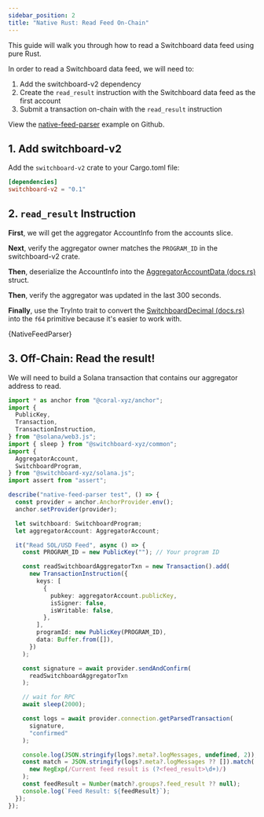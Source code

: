 ```yaml
---
sidebar_position: 2
title: "Native Rust: Read Feed On-Chain"
---
```




This guide will walk you through how to read a Switchboard data feed using pure
Rust.

In order to read a Switchboard data feed, we will need to:

1. Add the switchboard-v2 dependency
2. Create the `read_result` instruction with the Switchboard data feed as the
   first account
3. Submit a transaction on-chain with the `read_result` instruction

View the
[native-feed-parser](https://github.com/switchboard-xyz/sbv2-solana/tree/main/programs/native-feed-parser)
example on Github.

## 1. Add switchboard-v2

Add the `switchboard-v2` crate to your Cargo.toml file:

```toml
[dependencies]
switchboard-v2 = "0.1"
```

## 2. `read_result` Instruction

**First**, we will get the aggregator AccountInfo from the accounts slice.

**Next**, verify the aggregator owner matches the `PROGRAM_ID` in the
switchboard-v2 crate.

**Then**, deserialize the AccountInfo into the
[AggregatorAccountData (docs.rs)](https://docs.rs/switchboard-v2/0.1.22/switchboard_v2/aggregator/struct.AggregatorAccountData.html)
struct.

**Then**, verify the aggregator was updated in the last 300 seconds.

**Finally**, use the TryInto trait to convert the
[SwitchboardDecimal (docs.rs)](https://docs.rs/switchboard-v2/0.1.22/switchboard_v2/decimal/struct.SwitchboardDecimal.html)
into the `f64` primitive because it's easier to work with.

<CodeBlock language="rust">{NativeFeedParser}</CodeBlock>

## 3. Off-Chain: Read the result!

We will need to build a Solana transaction that contains our aggregator address
to read.

```ts
import * as anchor from "@coral-xyz/anchor";
import {
  PublicKey,
  Transaction,
  TransactionInstruction,
} from "@solana/web3.js";
import { sleep } from "@switchboard-xyz/common";
import {
  AggregatorAccount,
  SwitchboardProgram,
} from "@switchboard-xyz/solana.js";
import assert from "assert";

describe("native-feed-parser test", () => {
  const provider = anchor.AnchorProvider.env();
  anchor.setProvider(provider);

  let switchboard: SwitchboardProgram;
  let aggregatorAccount: AggregatorAccount;

  it("Read SOL/USD Feed", async () => {
    const PROGRAM_ID = new PublicKey(""); // Your program ID

    const readSwitchboardAggregatorTxn = new Transaction().add(
      new TransactionInstruction({
        keys: [
          {
            pubkey: aggregatorAccount.publicKey,
            isSigner: false,
            isWritable: false,
          },
        ],
        programId: new PublicKey(PROGRAM_ID),
        data: Buffer.from([]),
      })
    );

    const signature = await provider.sendAndConfirm(
      readSwitchboardAggregatorTxn
    );

    // wait for RPC
    await sleep(2000);

    const logs = await provider.connection.getParsedTransaction(
      signature,
      "confirmed"
    );

    console.log(JSON.stringify(logs?.meta?.logMessages, undefined, 2));
    const match = JSON.stringify(logs?.meta?.logMessages ?? []).match(
      new RegExp(/Current feed result is (?<feed_result>\d+)/)
    );
    const feedResult = Number(match?.groups?.feed_result ?? null);
    console.log(`Feed Result: ${feedResult}`);
  });
});
```
